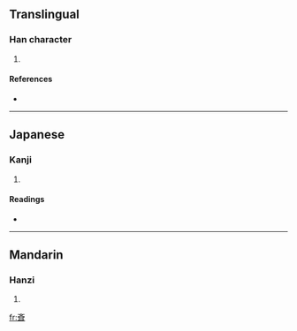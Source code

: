 ==Translingual==

===Han character===
{{Han char|rn=67|rad=文|as=06|sn=10|four=|canj=卜大尸十 (YKSJ)}}

# {{defn|Han|sort=文06}}

====References====
* {{Han ref|kx=0477.040|dkj=13459|dj=0835.010|hdz=32170.060|uh=658A|ud=25994}}

----

==Japanese==

===Kanji===
{{ja-kanji|grade=|rs=文06}}

# {{defn|Japanese}}

====Readings====
* {{ja-readings|on=[[せい]] (sei)|kun=[[ひとしい]] (hitoshii), [[あたる]] (ataru), [[はやい]] (hayai)}}

----

==Mandarin==

===Hanzi===
{{cmn-hanzi|pin=[[qí]] ([[qi2]])|wg=ch'i<sup>2</sup>}}

# {{defn|Mandarin}}

[[fr:斊]]